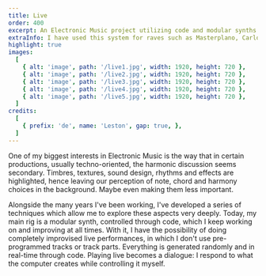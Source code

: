 ```yaml
---
title: Live
order: 400
excerpt: An Electronic Music project utilizing code and modular synths to play live through improvisation.
extraInfo: I have used this system for raves such as Masterplano, Carlos Capslock's Çala Çatélite and Mamba Negra's Rádio Vírus. Besides, I've also done a series of 3D live presentations from my studio during the pandemic.<br /><br />[Obra](https://www.facebook.com/obratechno/videos/2296998090607507)<br />[Música no Deck](https://www.youtube.com/watch?v=r5fELWNVa4w)<br />[Trajetórias](https://www.youtube.com/watch?v=6NZsxpF069o)
highlight: true
images:
  [
    { alt: 'image', path: '/live1.jpg', width: 1920, height: 720 },
    { alt: 'image', path: '/live2.jpg', width: 1920, height: 720 },
    { alt: 'image', path: '/live3.jpg', width: 1920, height: 720 },
    { alt: 'image', path: '/live4.jpg', width: 1920, height: 720 },
    { alt: 'image', path: '/live5.jpg', width: 1920, height: 720 },
  ]
credits:
  [
    { prefix: 'de', name: 'Leston', gap: true, },
  ]
---
```

One of my biggest interests in Electronic Music is the way that in certain productions, usually techno-oriented, the harmonic discussion seems secondary. Timbres, textures, sound design, rhythms and effects are highlighted, hence leaving our perception of note, chord and harmony choices in the background. Maybe even making them less important. 

Alongside the many years I've been working, I've developed a series of techniques which allow me to explore these aspects very deeply. Today, my main rig is a modular synth, controlled through code, which I keep working on and improving at all times. With it, I have the possibility of doing completely improvised live performances, in which I don't use pre-programmed tracks or track parts. Everything is generated randomly and in real-time through code. Playing live becomes a dialogue: I respond to what the computer creates while controlling it myself. 
